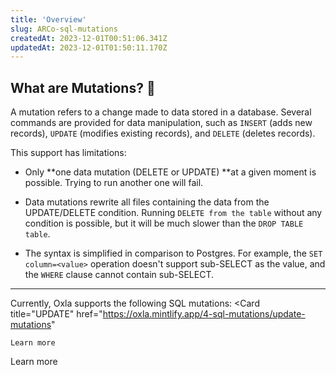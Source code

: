 ```yaml
---
title: 'Overview'
slug: ARCo-sql-mutations
createdAt: 2023-12-01T00:51:06.341Z
updatedAt: 2023-12-01T01:50:11.170Z
---
```


## What are Mutations? 🤔

A mutation refers to a change made to data stored in a database. Several commands are provided for data manipulation, such as `INSERT` (adds new records), `UPDATE` (modifies existing records), and `DELETE` (deletes records).

This support has limitations:

*   Only **one data mutation (DELETE or UPDATE) **at a given moment is possible. Trying to run another one will fail.

*   Data mutations rewrite all files containing the data from the UPDATE/DELETE condition. Running `DELETE from the table` without any condition is possible, but it will be much slower than the `DROP TABLE table`.

*   The syntax is simplified in comparison to Postgres. For example, the `SET column=<value>` operation doesn't support sub-SELECT as the value, and the `WHERE` clause cannot contain sub-SELECT.

***

Currently, Oxla supports the following SQL mutations:
<CardGroup cols={2}>
  <Card
    title="UPDATE"
    href="https://oxla.mintlify.app/4-sql-mutations/update-mutations"
>
    Learn more
  </Card>
  <Card
    title="DELETE"
    href="https://oxla.mintlify.app/4-sql-mutations/del-mutation"
>
    Learn more
  </Card>
</CardGroup>









